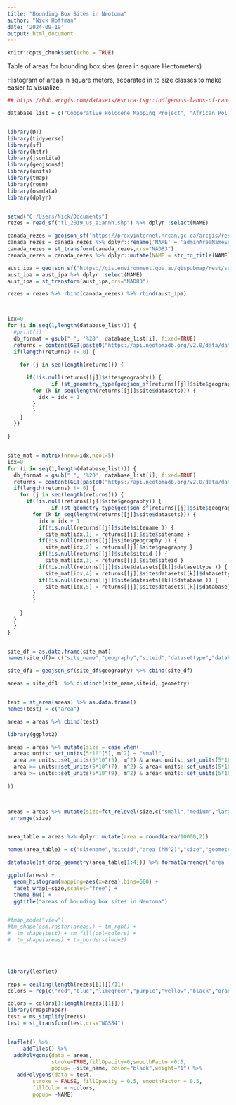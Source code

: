 ```yaml
---
title: "Bounding Box Sites in Neotoma"
author: "Nick Hoffman"
date: '2024-09-19'
output: html_document
---
```


```r
knitr::opts_chunk$set(echo = TRUE)
```

Table of areas for bounding box sites (area in square Hectometers)

Histogram of areas in square meters, separated in to size classes to make easier to visualize.
```r
## https://hub.arcgis.com/datasets/esrica-tsg::indigenous-lands-of-canada/about

database_list = c("Cooperative Holocene Mapping Project", "African Pollen Database", "European Pollen Database", "Indo-Pacific Pollen Database", "Latin American Pollen Database", "North American Pollen Database", "Pollen Database of Siberia and the Russian Far East", "Canadian Pollen Database", "FAUNMAP", "Neotoma", "North American Plant Macrofossil Database", "Academy of Natural Sciences of Drexel University", "NDSU Insect Database", "North American Non-Marine Ostracode Database Project (NANODe)", "MioMap", "Alaskan Archaeofaunas", "French Institute of Pondicherry Palynology and Paleoecology Database", "Japanese Pollen Database", "Neotoma Midden Database", "Chinese Pollen Database", "Holocene Perspective on Peatland Biogeochemistry", "ANTIGUA", "Neotoma Testate Amoebae Database", "Deep-Time Palynology Database", "Neotoma Biomarker Database", "Alpine Pollen Database", "Canadian Museum of Nature-Delorme Ostracoda-Surface Samples", "Diatom Paleolimnology Data Cooperative (DPDC)", "Neotoma Ostracode Database", "Faunal Isotope Database", "Neotoma Charcoal Data", "Pollen Monitoring Programme", "PaleoVertebrates of Latin America", "St. Croix Watershed Research Station of the Science Museum of Minnesota","Marine Dinoflagellates Database","Tropical South American Diatom Database", "Packrat Middens", "Sedimentary aDNA Database")


library(DT)
library(tidyverse)
library(sf)
library(httr)
library(jsonlite)
library(geojsonsf)
library(units)
library(tmap)
library(rosm)
library(osmdata)
library(dplyr)


setwd("C:/Users/Nick/Documents")
rezes = read_sf("tl_2019_us_aiannh.shp") %>% dplyr::select(NAME)

canada_rezes = geojson_sf('https://proxyinternet.nrcan.gc.ca/arcgis/rest/services/CLSS-SATC/CLSS_Administrative_Boundaries/MapServer/0/query?outFields=*&where=1%3D1&f=geojson')
canada_rezes = canada_rezes %>% dplyr::rename('NAME' = 'adminAreaNameEng') %>% dplyr::select(NAME)
canada_rezes = st_transform(canada_rezes,crs="NAD83")
canada_rezes = canada_rezes %>% dplyr::mutate(NAME = str_to_title(NAME))

aust_ipa = geojson_sf("https://gis.environment.gov.au/gispubmap/rest/services/ogc_services/Indigenous_Protected_Areas/FeatureServer/0/query?outFields=*&where=1%3D1&f=geojson")
aust_ipa = aust_ipa %>% dplyr::select(NAME)
aust_ipa = st_transform(aust_ipa,crs="NAD83")

rezes = rezes %>% rbind(canada_rezes) %>% rbind(aust_ipa)



idx=0
for (i in seq(1,length(database_list))) {
  #print(i)
  db_format = gsub(" ", '%20', database_list[i], fixed=TRUE)
  returns = content(GET(paste0("https://api.neotomadb.org/v2.0/data/datasets/db?limit=10000&offset=0&database=",db_format)))$data
  if(length(returns) != 0) {

    for (j in seq(length(returns))) {
      
      if(!is.null(returns[[j]]$site$geography)) {
              if (st_geometry_type(geojson_sf(returns[[j]]$site$geography)) != 'POINT') {
        for (k in seq(length(returns[[j]]$site$datasets))) {
          idx = idx + 1
        }
        }
    }
  }}
  
}


site_mat = matrix(nrow=idx,ncol=5)
idx=0
for (i in seq(1,length(database_list))) {
  db_format = gsub(" ", '%20', database_list[i], fixed=TRUE)
  returns = content(GET(paste0("https://api.neotomadb.org/v2.0/data/datasets/db?limit=10000&offset=0&database=",db_format)))$data
  if(length(returns) != 0) {
    for (j in seq(length(returns))) {
      if(!is.null(returns[[j]]$site$geography)) {
              if (st_geometry_type(geojson_sf(returns[[j]]$site$geography)) != 'POINT') {
        for (k in seq(length(returns[[j]]$site$datasets))) {
          idx = idx + 1
          if(!is.null(returns[[j]]$site$sitename )) {
            site_mat[idx,1] = returns[[j]]$site$sitename }
          if(!is.null(returns[[j]]$site$geography )) {
            site_mat[idx,2] = returns[[j]]$site$geography }
          if(!is.null(returns[[j]]$site$siteid )) {
            site_mat[idx,3] = returns[[j]]$site$siteid }
          if(!is.null(returns[[j]]$site$datasets[[k]]$datasettype )) {
            site_mat[idx,4] = returns[[j]]$site$datasets[[k]]$datasettype}
          if(!is.null(returns[[j]]$site$datasets[[k]]$database )) {
            site_mat[idx,5] = returns[[j]]$site$datasets[[k]]$database}
        }
        }
        
    }
  }
  }
}


site_df = as.data.frame(site_mat)
names(site_df)= c("site_name","geography","siteid","datasettype","database")

site_df1 = geojson_sf(site_df$geography) %>% cbind(site_df)

areas = site_df1  %>% distinct(site_name,siteid, geometry)


test = st_area(areas) %>% as.data.frame()
names(test) = c("area")

areas = areas %>% cbind(test)

library(ggplot2)

areas = areas %>% mutate(size = case_when(
  area< units::set_units(5*10^(5), m^2) ~ "small",
  area >= units::set_units(5*10^(5), m^2) & area< units::set_units(5*10^(7), m^2) ~ "medium",
  area >= units::set_units(5*10^(7), m^2) & area< units::set_units(5*10^(9), m^2) ~ "large",
  area >= units::set_units(5*10^(9), m^2) & area< units::set_units(5*10^(90), m^2) ~ "largest"
                         
))



areas = areas %>% mutate(size=fct_relevel(size,c("small","medium","large","largest"))) %>%
 arrange(size)


area_table = areas %>% dplyr::mutate(area = round(area/10000,2))

names(area_table) = c("sitename","siteid","area (hM^2)","size","geometry")

datatable(st_drop_geometry(area_table[1:4])) %>% formatCurrency("area (hM^2)",currency = "", interval = 3, mark = ",")

ggplot(areas) + 
  geom_histogram(mapping=aes(x=area),bins=600) +
  facet_wrap(~size,scales="free") +
  theme_bw() + 
  ggtitle("areas of bounding box sites in Neotoma")


#tmap_mode("view")
#tm_shape(osm.raster(areas)) + tm_rgb() +
#  tm_shape(test) + tm_fill(col=colors) +
#  tm_shape(areas) + tm_borders(lwd=2) 


  

library(leaflet) 

reps = ceiling(length(rezes[[1]])/11)
colors = rep(c("red","blue","limegreen","purple","yellow","black","orange","skyblue","pink","brown","darkgreen"),reps)

colors = colors[1:length(rezes[[1]])]
library(rmapshaper)
test = ms_simplify(rezes)
test = st_transform(test,crs="WGS84")


leaflet() %>%
     addTiles() %>%
  addPolygons(data = areas,
              stroke=TRUE,fillOpacity=0,smoothFactor=0.5,
              popup= ~site_name, color="black",weight="1") %>%
   addPolygons(data = test,
        stroke = FALSE, fillOpacity = 0.5, smoothFactor = 0.5,
        fillColor = ~colors,
        popup= ~NAME)


```
